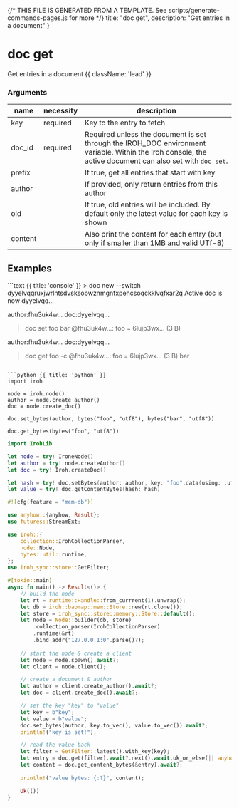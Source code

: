 {/* THIS FILE IS GENERATED FROM A TEMPLATE. See scripts/generate-commands-pages.js for more */}
    title: "doc get",
    description: "Get entries in a document"
}

<div className='not-prose mb-5'>
    <Breadcrumbs pages={[
        { name: 'Commands', href: '/docs/commands', current: false },
        { name: 'doc get', href: '/docs/commands/doc-get', current: true },
    ]} />
</div>

# doc get

Get entries in a document {{ className: 'lead' }}


### Arguments

| name | necessity | description |
| ---- | --------- | ----------- |
| key  | required | Key to the entry to fetch |
| doc_id  | required |  Required unless the document is set through the IROH_DOC environment variable. Within the Iroh console, the active document can also set with `doc set`. |
| prefix  |  | If true, get all entries that start with key |
| author  |  | If provided, only return entries from this author |
| old  |  | If true, old entries will be included. By default only the latest value for each key is shown |
| content  |  | Also print the content for each entry (but only if smaller than 1MB and valid UTf-8) |



## Examples

<CodeGroup title="doc get">
```text {{ title: 'console' }}
> doc new --switch
dyyelvqqruxjwrlntsdvsksopwznmgnfxpehcsoqckklvqfxar2q
Active doc is now dyyelvqq…

author:fhu3uk4w… doc:dyyelvqq…
> doc set foo bar
@fhu3uk4w…: foo = 6lujp3wx… (3 B)

author:fhu3uk4w… doc:dyyelvqq…
> doc get foo -c
@fhu3uk4w…: foo = 6lujp3wx… (3 B)
bar


```

```python {{ title: 'python' }}
import iroh

node = iroh.node()
author = node.create_author()
doc = node.create_doc()

doc.set_bytes(author, bytes("foo", "utf8"), bytes("bar", "utf8"))

doc.get_bytes(bytes("foo", "utf8"))
```

```swift {{ title: 'swift' }}
import IrohLib

let node = try! IroneNode()
let author = try! node.createAuthor()
let doc = try! Iroh.createDoc()

let hash = try! doc.setBytes(author: author, key: "foo".data(using: .utf8)!, value: "bar".data(using: .utf8)!)
let value = try! doc.getContentBytes(hash: hash)

```

```rust {{ title: 'rust' }}
#![cfg(feature = "mem-db")]

use anyhow::{anyhow, Result};
use futures::StreamExt;

use iroh::{
    collection::IrohCollectionParser,
    node::Node,
    bytes::util::runtime,
};
use iroh_sync::store::GetFilter;

#[tokio::main]
async fn main() -> Result<()> {
    // build the node
    let rt = runtime::Handle::from_currrent(1).unwrap();
    let db = iroh::baomap::mem::Store::new(rt.clone());
    let store = iroh_sync::store::memory::Store::default();
    let node = Node::builder(db, store)
        .collection_parser(IrohCollectionParser)
        .runtime(&rt)
        .bind_addr("127.0.0.1:0".parse()?);
    
    // start the node & create a client
    let node = node.spawn().await?;
    let client = node.client();

    // create a document & author
    let author = client.create_author().await?;
    let doc = client.create_doc().await?;

    // set the key "key" to "value"
    let key = b"key";
    let value = b"value";
    doc.set_bytes(author, key.to_vec(), value.to_vec()).await?;
    println!("key is set!");

    // read the value back
    let filter = GetFilter::latest().with_key(key);
    let entry = doc.get(filter).await?.next().await.ok_or_else(|| anyhow!("entry not found"))??;
    let content = doc.get_content_bytes(&entry).await?;
    
    println!("value bytes: {:?}", content);

    Ok(())
}
```


</CodeGroup>
